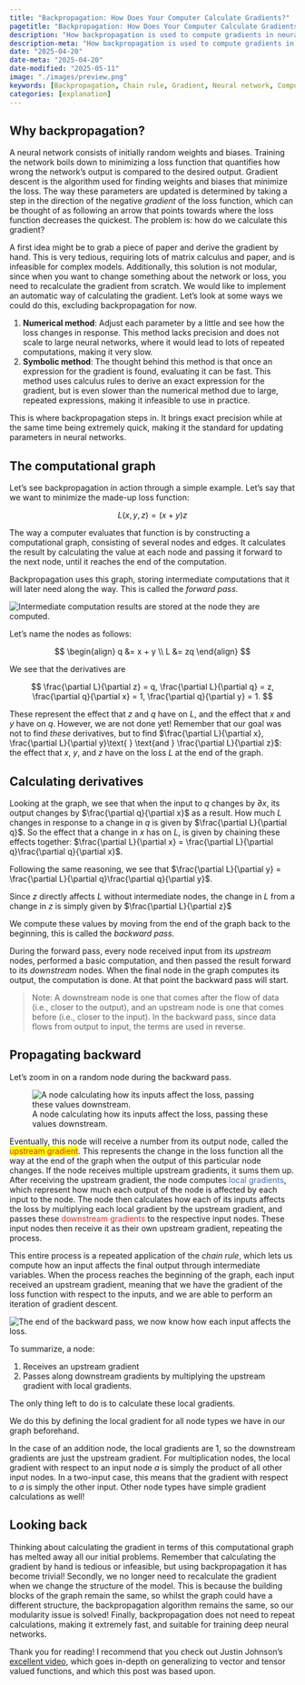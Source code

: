 ```yaml
---
title: "Backpropagation: How Does Your Computer Calculate Gradients?"
pagetitle: "Backpropagation: How Does Your Computer Calculate Gradients?"
description: "How backpropagation is used to compute gradients in neural networks, using computational graphs and the chain rule."
description-meta: "How backpropagation is used to compute gradients in neural networks, using computational graphs and the chain rule."
date: "2025-04-20"
date-meta: "2025-04-20"
date-modified: "2025-05-11"
image: "./images/preview.png"
keywords: [Backpropagation, Chain rule, Gradient, Neural network, Computational graph]
categories: [explanation]
---
```


## Why backpropagation?
A neural network consists of initially random weights and biases. Training the network boils down to minimizing a loss function that quantifies how wrong the network's output is compared to the desired output. Gradient descent is the algorithm used for finding weights and biases that minimize the loss. The way these parameters are updated is determined by taking a step in the direction of the negative *gradient* of the loss function, which can be thought of as following an arrow that points towards where the loss function decreases the quickest. The problem is: how do we calculate this gradient? 

A first idea might be to grab a piece of paper and derive the gradient by hand. This is very tedious, requiring lots of matrix calculus and paper, and is infeasible for complex models. Additionally, this solution is not modular, since when you want to change something about the network or loss, you need to recalculate the gradient from scratch. We would like to implement an automatic way of calculating the gradient. Let's look at some ways we could do this, excluding backpropagation for now.

1. **Numerical method**: Adjust each parameter by a little and see how the loss changes in response. This method lacks precision and does not scale to large neural networks, where it would lead to lots of repeated computations, making it very slow.
2. **Symbolic method**: The thought behind this method is that once an expression for the gradient is found, evaluating it can be fast. This method uses calculus rules to derive an exact expression for the gradient, but is even slower than the numerical method due to large, repeated expressions, making it infeasible to use in practice.

This is where backpropagation steps in. It brings exact precision while at the same time being extremely quick, making it the standard for updating parameters in neural networks.

## The computational graph

Let's see backpropagation in action through a simple example. Let's say that we want to minimize the made-up loss function:

$$
L(x, y, z) = (x + y)z
$$

The way a computer evaluates that function is by constructing a computational graph, consisting of several nodes and edges. It calculates the result by calculating the value at each node and passing it forward to the next node, until it reaches the end of the computation. 

Backpropagation uses this graph, storing intermediate computations that it will later need along the way. This is called the *forward pass*. 

![](./images/backward.png "Intermediate computation results are stored at the node they are computed.")

Let's name the nodes as follows:

$$
\begin{align}
    q &= x + y \\
    L &= zq
\end{align}
$$

We see that the derivatives are 

$$
\frac{\partial L}{\partial z} = q,
\frac{\partial L}{\partial q} = z,
\frac{\partial q}{\partial x} = 1,
\frac{\partial q}{\partial y} = 1.
$$

These represent the effect that $z$ and $q$ have on $L$, and the effect that $x$ and $y$ have on $q$. However, we are not done yet! Remember that our goal was not to find *these* derivatives, but to find $\frac{\partial L}{\partial x}, \frac{\partial L}{\partial y}\text{ } \text{and } \frac{\partial L}{\partial z}$: the effect that $x$, $y$, and $z$ have on the loss $L$ at the end of the graph.

## Calculating derivatives

Looking at the graph, we see that when the input to $q$ changes by $\partial x$, its output changes by $\frac{\partial q}{\partial x}$ as a result. How much $L$ changes in response to a change in $q$ is given by $\frac{\partial L}{\partial q}$. So the effect that a change in $x$ has on $L$, is given by chaining these effects together: $\frac{\partial L}{\partial x} = \frac{\partial L}{\partial q}\frac{\partial q}{\partial x}$. 

Following the same reasoning, we see that $\frac{\partial L}{\partial y} = \frac{\partial L}{\partial q}\frac{\partial q}{\partial y}$.

Since $z$ directly affects $L$ without intermediate nodes, the change in $L$ from a change in $z$ is simply given by $\frac{\partial L}{\partial z}$

We compute these values by moving from the end of the graph back to the beginning, this is called the *backward pass*. 

During the forward pass, every node received input from its *upstream* nodes, performed a basic computation, and then passed the result forward to its *downstream* nodes. When the final node in the graph computes its output, the computation is done. At that point the backward pass will start. 

> Note: A downstream node is one that comes after the flow of data (i.e., closer to the output), and an upstream node is one that comes before (i.e., closer to the input). In the backward pass, since data flows from output to input, the terms are used in reverse.

## Propagating backward
Let's zoom in on a random node during the backward pass. 

![A node calculating how its inputs affect the loss, passing these values downstream.](./images/node.png "A node calculating how its inputs affect the loss, passing these values downstream.")

Eventually, this node will receive a number from its output node, called the <span style="color:rgb(221, 46, 34);background-color:yellow">upstream gradient</span>. This represents the change in the loss function all the way at the end of the graph when the output of this particular node changes. If the node receives multiple upstream gradients, it sums them up. After receiving the upstream gradient, the node computes <span style="color:rgb(68, 109, 195)">local gradients</span>, which represent how much each output of the node is affected by each input to the node. The node then calculates how each of its inputs affects the loss by multiplying each local gradient by the upstream gradient, and passes these <span style="color:rgb(221, 46, 34);">downstream gradients</span> to the respective input nodes. These input nodes then receive it as their own upstream gradient, repeating the process. 

This entire process is a repeated application of the *chain rule*, which lets us compute how an input affects the final output through intermediate variables. When the process reaches the beginning of the graph, each input received an upstream gradient, meaning that we have the gradient of the loss function with respect to the inputs, and we are able to perform an iteration of gradient descent. 

![](./images/backward.png "The end of the backward pass, we now know how each input affects the loss.")

To summarize, a node:

1. Receives an upstream gradient
2. Passes along downstream gradients by multiplying the upstream gradient with local gradients. 

The only thing left to do is to calculate these local gradients. 

We do this by defining the local gradient for all node types we have in our graph beforehand. 

In the case of an addition node, the local gradients are $1$, so the downstream gradients are just the upstream gradient. For multiplication nodes, the local gradient with respect to an input node $a$ is simply the product of all other input nodes. In a two-input case, this means that the gradient with respect to $a$ is simply the other input. Other node types have simple gradient calculations as well!

## Looking back

Thinking about calculating the gradient in terms of this computational graph has melted away all our initial problems. Remember that calculating the gradient by hand is tedious or infeasible, but using backpropagation it has become trivial! Secondly, we no longer need to recalculate the gradient when we change the structure of the model. This is because the building blocks of the graph remain the same, so whilst the graph could have a different structure, the backpropagation algorithm remains the same, so our modularity issue is solved! Finally, backpropagation does not need to repeat calculations, making it extremely fast, and suitable for training deep neural networks.

Thank you for reading! I recommend that you check out Justin Johnson's [excellent video](https://youtu.be/dB-u77Y5a6A?si=kowHAWgzkWyiI838), which goes in-depth on generalizing to vector and tensor valued functions, and which this post was based upon.
